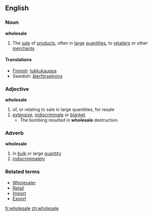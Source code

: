 ==English==
===Noun===
'''wholesale'''
#The [[sale]] of [[product]]s, often in [[large]] [[quantities]], to [[retailer]]s or other [[merchant]]s
==== Translations ====
*[[Finnish]]: [[tukkukauppa]]
*Swedish: [[återförseljning]]
===Adjective===
'''wholesale'''
#of, or relating to sale in large quantities, for resale
#[[extensive]], [[indiscriminate]] or [[blanket]]
#* The bombing resulted in '''wholesale''' destruction
===Adverb===
'''wholesale'''
#in [[bulk]] or large [[quantity]]
#[[indiscriminately]]

===Related terms===
*[[Wholesaler]]
*[[Retail]]
*[[Import]]
*[[Export]]

[[fr:wholesale]]
[[zh:wholesale]]